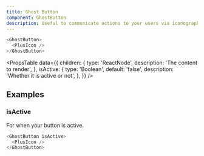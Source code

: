 ```yaml
---
title: Ghost Button
component: GhostButton
description: Useful to communicate actions to your users via iconography.
---
```


```js live
<GhostButton>
  <PlusIcon />
</GhostButton>
```

<PropsTable
  data={{
    children: {
      type: 'ReactNode',
      description: 'The content to render',
    },
    isActive: {
      type: 'Boolean',
      default: 'false',
      description: 'Whether it is active or not',
    },
  }}
/>

## Examples

### isActive

For when your button is active.

```js live
<GhostButton isActive>
  <PlusIcon />
</GhostButton>
```
